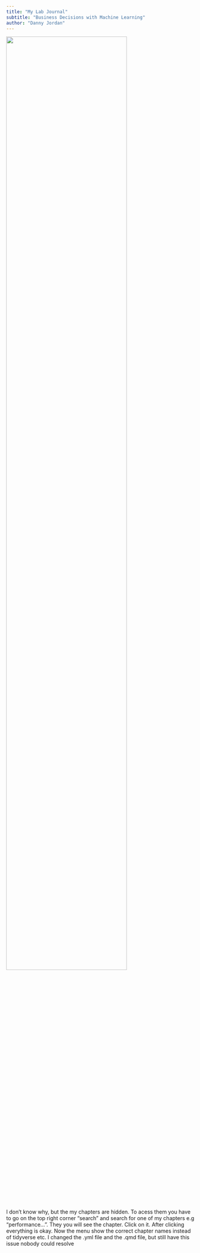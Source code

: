 ```yaml
---
title: "My Lab Journal"
subtitle: "Business Decisions with Machine Learning"
author: "Danny Jordan"
---
```


![](assets/logo/TIE_logo.svg){width=80% fig-align="center"}



I don't know why, but the my chapters are hidden. To acess them you have to
go on the top right corner "search" and search for one of my chapters e.g 
"performance...". They you will see the chapter. Click on it.
After clicking everything is okay. Now the menu show the correct chapter names
instead of tidyverse etc.
I changed the .yml file and the .qmd file, but still have this issue nobody 
could resolve
  


